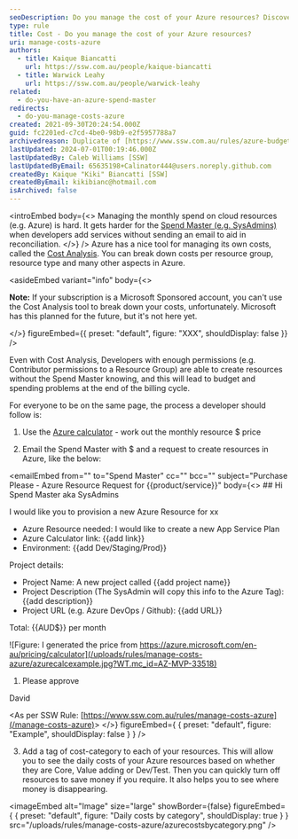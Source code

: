 ```yaml
---
seoDescription: Do you manage the cost of your Azure resources? Discover how to keep track of your cloud expenses with Microsoft's Cost Analysis tool and best practices for developers and spend masters.
type: rule
title: Cost - Do you manage the cost of your Azure resources?
uri: manage-costs-azure
authors:
  - title: Kaique Biancatti
    url: https://ssw.com.au/people/kaique-biancatti
  - title: Warwick Leahy
    url: https://ssw.com.au/people/warwick-leahy
related:
  - do-you-have-an-azure-spend-master
redirects:
  - do-you-manage-costs-azure
created: 2021-09-30T20:24:54.000Z
guid: fc2201ed-c7cd-4be0-98b9-e2f5957788a7
archivedreason: Duplicate of [https://www.ssw.com.au/rules/azure-budgets](/rules/azure-budgets)
lastUpdated: 2024-07-01T00:19:46.000Z
lastUpdatedBy: Caleb Williams [SSW]
lastUpdatedByEmail: 65635198+Calinator444@users.noreply.github.com
createdBy: Kaique "Kiki" Biancatti [SSW]
createdByEmail: kikibianc@hotmail.com
isArchived: false
---
```


<introEmbed
  body={<>
Managing the monthly spend on cloud resources (e.g. Azure) is hard. It gets harder for the [Spend Master (e.g. SysAdmins)](/do-you-have-an-azure-spend-master) when developers add services without sending an email to aid in reconciliation.
  </>}
/>
Azure has a nice tool for managing its own costs, called the [Cost Analysis](https://docs.microsoft.com/en-us/azure/cost-management-billing/costs/quick-acm-cost-analysis?WT.mc_id=AZ-MVP-33518). You can break down costs per resource group, resource type and many other aspects in Azure.

<asideEmbed
  variant="info"
  body={<>
    
**Note:** If your subscription is a Microsoft Sponsored account, you can't use the Cost Analysis tool to break down your costs, unfortunately. Microsoft
has this planned for the future, but it's not here yet.

  </>}
  figureEmbed={{
    preset: "default",
    figure: "XXX",
    shouldDisplay: false
  }}
/>

Even with Cost Analysis, Developers with enough permissions (e.g. Contributor permissions to a Resource Group) are able to create resources without the Spend Master knowing, and this will lead to budget and spending problems at the end of the billing cycle.

For everyone to be on the same page, the process a developer should follow is:

1. Use the [Azure calculator](https://azure.microsoft.com/en-au/pricing/calculator?WT.mc_id=AZ-MVP-33518) - work out the monthly resource $ price

2. Email the Spend Master with $ and a request to create resources in Azure, like the below:

<emailEmbed
  from=""
  to="Spend Master"
  cc=""
  bcc=""
  subject="Purchase Please - Azure Resource Request for &#123;&#123;product/service&#125;&#125;"
  body={<>
    ## Hi Spend Master aka SysAdmins

I would like you to provision a new Azure Resource for xx

* Azure Resource needed: I would like to create a new App Service Plan
* Azure Calculator link: &#123;&#123;add link&#125;&#125;
* Environment: &#123;&#123;add Dev/Staging/Prod&#125;&#125;

Project details:

* Project Name: A new project called &#123;&#123;add project name&#125;&#125;
* Project Description (The SysAdmin will copy this info to the Azure Tag): &#123;&#123;add description&#125;&#125;
* Project URL (e.g. Azure DevOps / Github): &#123;&#123;add URL&#125;&#125;

Total: &#123;&#123;AUD$&#125;&#125; per month

![Figure: I generated the price from https://azure.microsoft.com/en-au/pricing/calculator](/uploads/rules/manage-costs-azure/azurecalcexample.jpg?WT.mc_id=AZ-MVP-33518)

1. Please approve

David

&lt;As per SSW Rule: [https://www.ssw.com.au/rules/manage-costs-azure](/manage-costs-azure)&gt;
  </>}
  figureEmbed={ {
    preset: "default",
    figure: "Example",
    shouldDisplay: false
  } }
/>

3. Add a tag of cost-category to each of your resources. This will allow you to see the daily costs of your Azure resources based on whether they are Core, Value adding or Dev/Test. Then you can quickly turn off resources to save money if you require. It also helps you to see where money is disappearing.


<imageEmbed
  alt="Image"
  size="large"
  showBorder={false}
  figureEmbed={ {
    preset: "default",
    figure: "Daily costs by category",
    shouldDisplay: true
  } }
  src="/uploads/rules/manage-costs-azure/azurecostsbycategory.png"
/>
